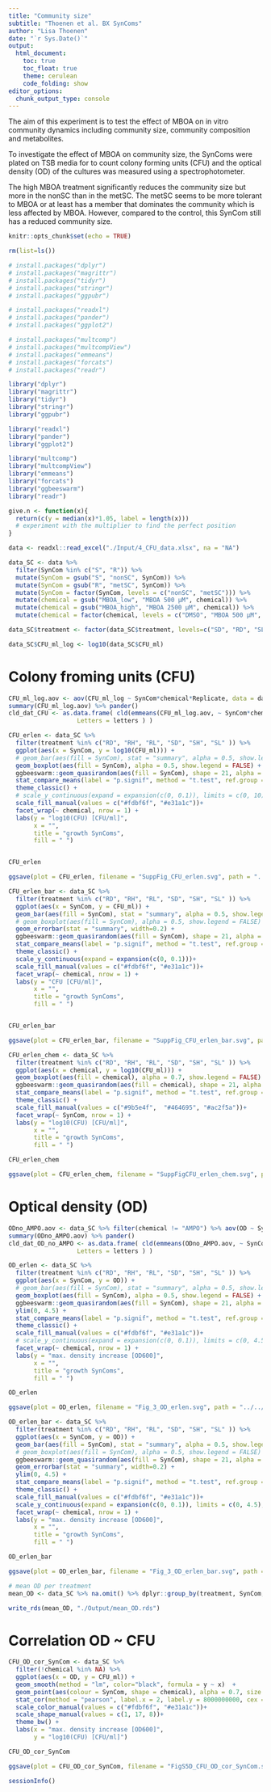 ---
title: "Community size"
subtitle: "Thoenen et al. BX SynComs"
author: "Lisa Thoenen"
date: "`r Sys.Date()`"
output: 
  html_document:
    toc: true
    toc_float: true
    theme: cerulean
    code_folding: show
editor_options: 
  chunk_output_type: console
---

The aim of this experiment is to test the effect of MBOA on in vitro community dynamics including community size, community composition and metabolites. 

To investigate the effect of MBOA on community size, the SynComs were plated on TSB media for to count colony forming units (CFU) and the optical density (OD) of the cultures was measured using a spectrophotometer. 

The high MBOA treatment significantly reduces the community size but more in the nonSC than in the metSC. The metSC seems to be more tolerant to MBOA or at least has a member that dominates the community which is less affected by MBOA. However, compared to the control, this SynCom still has a reduced community size.

```{r setup, include=FALSE}
knitr::opts_chunk$set(echo = TRUE)
```

```{r,include=FALSE}
rm(list=ls())
```

```{r,include=FALSE}
# install.packages("dplyr")
# install.packages("magrittr")
# install.packages("tidyr")
# install.packages("stringr")
# install.packages("ggpubr")

# install.packages("readxl")
# install.packages("pander")
# install.packages("ggplot2")

# install.packages("multcomp")
# install.packages("multcompView")
# install.packages("emmeans")
# install.packages("forcats")
# install.packages("readr")
```

```{r libraries, echo=F, message=F, warning=F}
library("dplyr")
library("magrittr")
library("tidyr")
library("stringr")
library("ggpubr")

library("readxl")
library("pander")
library("ggplot2")

library("multcomp")
library("multcompView")
library("emmeans")
library("forcats")
library("ggbeeswarm")
library("readr")
```

```{r functions, echo=F, message=F, warning=F}
give.n <- function(x){
  return(c(y = median(x)*1.05, label = length(x))) 
  # experiment with the multiplier to find the perfect position
}
```

```{r,include=FALSE}
data <- readxl::read_excel("./Input/4_CFU_data.xlsx", na = "NA")
```

```{r, warning=FALSE, message=FALSE, echo=FALSE, error=FALSE, fig.width=7, fig.height=5}
data_SC <- data %>% 
  filter(SynCom %in% c("S", "R")) %>% 
  mutate(SynCom = gsub("S", "nonSC", SynCom)) %>% 
  mutate(SynCom = gsub("R", "metSC", SynCom)) %>% 
  mutate(SynCom = factor(SynCom, levels = c("nonSC", "metSC"))) %>% 
  mutate(chemical = gsub("MBOA_low", "MBOA 500 µM", chemical)) %>% 
  mutate(chemical = gsub("MBOA_high", "MBOA 2500 µM", chemical)) %>% 
  mutate(chemical = factor(chemical, levels = c("DMSO", "MBOA 500 µM", "MBOA 2500 µM")))
```

```{r factor formatting, warning=F, echo=F, message=F}
data_SC$treatment <- factor(data_SC$treatment, levels=c("SD", "RD", "SL", "RL", "SH", "RH", "SA"))
```

```{r,include=FALSE}
data_SC$CFU_ml_log <- log10(data_SC$CFU_ml)
```

# Colony froming units (CFU)

```{r, warning = FALSE,echo = FALSE}
CFU_ml_log.aov <- aov(CFU_ml_log ~ SynCom*chemical*Replicate, data = data_SC)
summary(CFU_ml_log.aov) %>% pander()
cld_dat_CFU <- as.data.frame( cld(emmeans(CFU_ml_log.aov, ~ SynCom*chemical*Replicate),
                   Letters = letters ) ) 
```

```{r, warning=FALSE, message=FALSE, echo=FALSE, error=FALSE, fig.width=7, fig.height=5}
CFU_erlen <- data_SC %>%  
  filter(treatment %in% c("RD", "RH", "RL", "SD", "SH", "SL" )) %>% 
  ggplot(aes(x = SynCom, y = log10(CFU_ml))) +
  # geom_bar(aes(fill = SynCom), stat = "summary", alpha = 0.5, show.legend = FALSE) +
  geom_boxplot(aes(fill = SynCom), alpha = 0.5, show.legend = FALSE) +
  ggbeeswarm::geom_quasirandom(aes(fill = SynCom), shape = 21, alpha = 0.7,  width = 0.3, show.legend = FALSE)+
  stat_compare_means(label = "p.signif", method = "t.test", ref.group = "nonSC", hide.ns = TRUE, size = 4, label.y = 9.9, method.args = list(p.adjust.methods = "bonferroni", alternative = "greater", var.equal = FALSE)) +
  theme_classic() +
  # scale_y_continuous(expand = expansion(c(0, 0.1)), limits = c(0, 10), breaks = seq(0, 10, by = 2))+
  scale_fill_manual(values = c("#fdbf6f", "#e31a1c"))+
  facet_wrap(~ chemical, nrow = 1) +
  labs(y = "log10(CFU) [CFU/ml]",
       x = "", 
       title = "growth SynComs",
       fill = " ")


CFU_erlen

ggsave(plot = CFU_erlen, filename = "SuppFig_CFU_erlen.svg", path = "../../all_figures", width = 8.8, height = 12, dpi = 300, scale = 1, units = "cm")
```

```{r, warning=FALSE, message=FALSE, echo=FALSE, error=FALSE, fig.width=7, fig.height=5}
CFU_erlen_bar <- data_SC %>%  
  filter(treatment %in% c("RD", "RH", "RL", "SD", "SH", "SL" )) %>% 
  ggplot(aes(x = SynCom, y = CFU_ml)) +
  geom_bar(aes(fill = SynCom), stat = "summary", alpha = 0.5, show.legend = FALSE) +
  # geom_boxplot(aes(fill = SynCom), alpha = 0.5, show.legend = FALSE) +
  geom_errorbar(stat = "summary", width=0.2) +
  ggbeeswarm::geom_quasirandom(aes(fill = SynCom), shape = 21, alpha = 0.7,  width = 0.3, show.legend = FALSE)+
  stat_compare_means(label = "p.signif", method = "t.test", ref.group = "nonSC", hide.ns = TRUE, size = 4, label.y = 7800000000, method.args = list(p.adjust.methods = "bonferroni", alternative = "greater", var.equal = FALSE)) +
  theme_classic() +
  scale_y_continuous(expand = expansion(c(0, 0.1)))+
  scale_fill_manual(values = c("#fdbf6f", "#e31a1c"))+
  facet_wrap(~ chemical, nrow = 1) +
  labs(y = "CFU [CFU/ml]",
       x = "", 
       title = "growth SynComs",
       fill = " ")


CFU_erlen_bar

ggsave(plot = CFU_erlen_bar, filename = "SuppFig_CFU_erlen_bar.svg", path = "../../all_figures", width = 8.8, height = 12, dpi = 300, scale = 1, units = "cm")
```

```{r, warning=FALSE, message=FALSE, echo=FALSE, error=FALSE, fig.width=7, fig.height=5}
CFU_erlen_chem <- data_SC %>%  
  filter(treatment %in% c("RD", "RH", "RL", "SD", "SH", "SL" )) %>% 
  ggplot(aes(x = chemical, y = log10(CFU_ml))) +
  geom_boxplot(aes(fill = chemical), alpha = 0.7, show.legend = FALSE) +
  ggbeeswarm::geom_quasirandom(aes(fill = chemical), shape = 21, alpha = 0.7,  width = 0.3, show.legend = FALSE)+
  stat_compare_means(label = "p.signif", method = "t.test", ref.group = "DMSO", hide.ns = TRUE, size = 4, label.y = 9.9, method.args = list(p.adjust.methods = "bonferroni", alternative = "greater", var.equal = FALSE)) +
  theme_classic() +
  scale_fill_manual(values = c("#9b5e4f",  "#464695", "#ac2f5a"))+
  facet_wrap(~ SynCom, nrow = 1) +
  labs(y = "log10(CFU) [CFU/ml]",
       x = "", 
       title = "growth SynComs",
       fill = " ")

CFU_erlen_chem

ggsave(plot = CFU_erlen_chem, filename = "SuppFigCFU_erlen_chem.svg", path = "../../all_figures",  width = 8.8, height = 12, dpi = 300, scale = 1, units = "cm")
```


# Optical density (OD)

```{r, warning=F, echo=FALSE}
ODno_AMPO.aov <- data_SC %>% filter(chemical != "AMPO") %>% aov(OD ~ SynCom*chemical*Replicate, data = .)
summary(ODno_AMPO.aov) %>% pander()
cld_dat_OD_no_AMPO <- as.data.frame( cld(emmeans(ODno_AMPO.aov, ~ SynCom*chemical*Replicate),
                   Letters = letters ) ) 
```

```{r, warning=FALSE, message=FALSE, echo=FALSE, error=FALSE, fig.width=7, fig.height=5}
OD_erlen <- data_SC %>%  
  filter(treatment %in% c("RD", "RH", "RL", "SD", "SH", "SL" )) %>% 
  ggplot(aes(x = SynCom, y = OD)) +
  # geom_bar(aes(fill = SynCom), stat = "summary", alpha = 0.5, show.legend = FALSE) +
  geom_boxplot(aes(fill = SynCom), alpha = 0.5, show.legend = FALSE) +
  ggbeeswarm::geom_quasirandom(aes(fill = SynCom), shape = 21, alpha = 0.7,  width = 0.3, show.legend = FALSE)+
  ylim(0, 4.5) +
  stat_compare_means(label = "p.signif", method = "t.test", ref.group = "nonSC", hide.ns = TRUE, size = 4, label.y = 4.3, method.args = list(p.adjust.methods = "bonferroni", alternative = "greater", var.equal = FALSE)) +
  theme_classic() +
  scale_fill_manual(values = c("#fdbf6f", "#e31a1c"))+
  # scale_y_continuous(expand = expansion(c(0, 0.1)), limits = c(0, 4.5), breaks = seq(0, 4.5, by = 1))+
  facet_wrap(~ chemical, nrow = 1) +
  labs(y = "max. density increase [OD600]",
       x = "", 
       title = "growth SynComs",
       fill = " ")

OD_erlen

ggsave(plot = OD_erlen, filename = "Fig_3_OD_erlen.svg", path = "../../all_figures", width = 8.8, height = 12, dpi = 300, scale = 1, units = "cm")
```

```{r, warning=FALSE, message=FALSE, echo=FALSE, error=FALSE, fig.width=7, fig.height=5}
OD_erlen_bar <- data_SC %>%  
  filter(treatment %in% c("RD", "RH", "RL", "SD", "SH", "SL" )) %>% 
  ggplot(aes(x = SynCom, y = OD)) +
  geom_bar(aes(fill = SynCom), stat = "summary", alpha = 0.5, show.legend = FALSE) +
  # geom_boxplot(aes(fill = SynCom), alpha = 0.5, show.legend = FALSE) +
  ggbeeswarm::geom_quasirandom(aes(fill = SynCom), shape = 21, alpha = 0.7,  width = 0.3, show.legend = FALSE)+
  geom_errorbar(stat = "summary", width=0.2) +
  ylim(0, 4.5) +
  stat_compare_means(label = "p.signif", method = "t.test", ref.group = "nonSC", hide.ns = TRUE, size = 4, label.y = 4.3, method.args = list(p.adjust.methods = "bonferroni", alternative = "greater", var.equal = FALSE)) +
  theme_classic() +
  scale_fill_manual(values = c("#fdbf6f", "#e31a1c"))+
  scale_y_continuous(expand = expansion(c(0, 0.1)), limits = c(0, 4.5), breaks = seq(0, 4.5, by = 1))+
  facet_wrap(~ chemical, nrow = 1) +
  labs(y = "max. density increase [OD600]",
       x = "", 
       title = "growth SynComs",
       fill = " ")

OD_erlen_bar

ggsave(plot = OD_erlen_bar, filename = "Fig_3_OD_erlen_bar.svg", path = "../../all_figures", width = 8.8, height = 12, dpi = 300, scale = 1, units = "cm")
```

```{r, echo=FALSE, warning=FALSE, include = FALSE}
# mean OD per treatment
mean_OD <- data_SC %>% na.omit() %>% dplyr::group_by(treatment, SynCom, chemical) %>% dplyr::summarise(mean = mean(OD))

write_rds(mean_OD, "./Output/mean_OD.rds")
```

# Correlation OD ~ CFU
```{r, warning=FALSE, message=FALSE, echo=FALSE, error=FALSE, fig.width=7, fig.height=5}
CFU_OD_cor_SynCom <- data_SC %>% 
  filter(!chemical %in% NA) %>% 
  ggplot(aes(x = OD, y = CFU_ml)) +
  geom_smooth(method = "lm", color="black", formula = y ~ x)  + 
  geom_point(aes(colour = SynCom, shape = chemical), alpha = 0.7, size = 3) +
  stat_cor(method = "pearson", label.x = 2, label.y = 8000000000, cex = 10/.pt) +
  scale_color_manual(values = c("#fdbf6f", "#e31a1c"))+
  scale_shape_manual(values = c(1, 17, 8))+
  theme_bw() +
  labs(x = "max. density increase [OD600]", 
       y = "log10(CFU) [CFU/ml]")

CFU_OD_cor_SynCom

ggsave(plot = CFU_OD_cor_SynCom, filename = "FigS5D_CFU_OD_cor_SynCom.svg", path = "../../all_figures", width = 11.5, height = 8, dpi = 300, scale = 1, units = "cm")
```


```{r}
sessionInfo()
```

